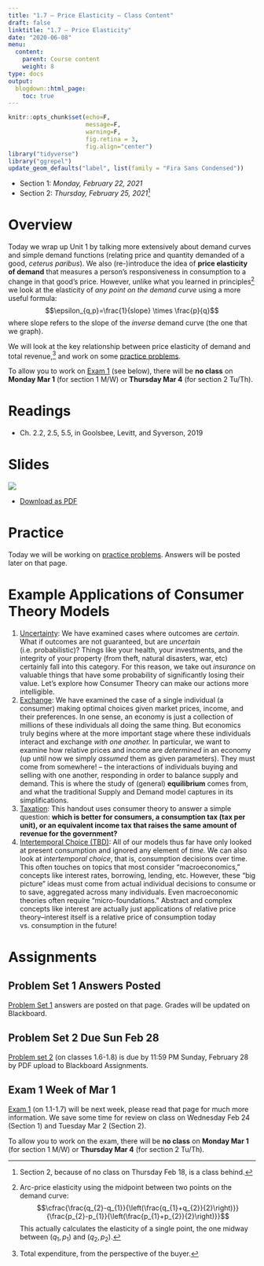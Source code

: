 ```yaml
---
title: "1.7 — Price Elasticity — Class Content"
draft: false
linktitle: "1.7 — Price Elasticity"
date: "2020-06-08"
menu:
  content:
    parent: Course content
    weight: 8
type: docs
output:
  blogdown::html_page:
    toc: true
---
```

```r
knitr::opts_chunk$set(echo=F,
                      message=F,
                      warning=F,
                      fig.retina = 3,
                      fig.align="center")
library("tidyverse")
library("ggrepel")
update_geom_defaults("label", list(family = "Fira Sans Condensed"))
```


- Section 1: *Monday, February 22, 2021*
- Section 2: *Thursday, February 25, 2021*^[Section 2, because of no class on Thursday Feb 18, is a class behind.]

# <i class="fas fa-info-circle fa-lg"></i> Overview

Today we wrap up Unit 1 by talking more extensively about demand curves and simple demand functions (relating price and quantity demanded of a good, *ceterus paribus*). We also (re-)introduce the idea of **price elasticity of demand** that measures a person's responsiveness in consumption to a change in that good's price. However, unlike what you learned in principles^[Arc-price elasticity using the midpoint between two points on the demand curve: $$\cfrac{\frac{q_{2}-q_{1}}{\left(\frac{q_{1}+q_{2}}{2}\right)}}{\frac{p_{2}-p_{1}}{\left(\frac{p_{1}+p_{2}}{2}\right)}}$$
This actually calculates the elasticity of a single point, the one midway between $(q_1,p_1)$ and $(q_2,p_2)$.] we look at the elasticity of *any point on the demand curve* using a more useful formula:
$$\epsilon_{q,p}=\frac{1}{slope} \times \frac{p}{q}$$
where slope refers to the slope of the *inverse* demand curve (the one that we graph).

We will look at the key relationship between price elasticity of demand and total revenue,^[Total expenditure, from the perspective of the buyer.] and work on some [practice problems](/practice/1.7-practice).

To allow you to work on [Exam 1](/assignment/01-exam) (see below), there will be **no class** on **Monday Mar 1** (for section 1 M/W) or **Thursday Mar 4** (for section 2 Tu/Th).

# <i class="fas fa-book-reader fa-lg"></i> Readings

- <i class="fas fa-book"></i> Ch. 2.2, 2.5, 5.5, in Goolsbee, Levitt, and Syverson, 2019

# <i class="fas fa-chalkboard-teacher"></i> Slides

[![](/slides/1.7-slides.png)](/slides/1.7-slides.html)

- [<i class="fas fa-file-pdf"></i> Download as PDF](/slides/1.7-slides.pdf)

# <i class="fas fa-dumbbell"></i> Practice

Today we will be working on [practice problems](/practice/1.7-practice). Answers will be posted later on that page.

# Example Applications of Consumer Theory Models

1. [Uncertainty](/files/CT_Application_1_Uncertainty.pdf): We have examined cases where outcomes are *certain*. What if outcomes are not guaranteed, but are *uncertain* (i.e. probabilistic)? Things like your health, your investments, and the integrity of your property (from theft, natural disasters, war, etc) certainly fall into this category. For this reason, we take out *insurance* on valuable things that have some probability of significantly losing their value. Let’s explore how Consumer Theory can make our actions more intelligible.
2. [Exchange](/files/CT_Application_2_Exchange.pdf): We have examined the case of a single individual (a consumer) making optimal choices given market prices, income, and their preferences. In one sense, an economy is just a collection of millions of these individuals all doing the same thing. But economics truly begins where at the more important stage where these individuals interact and exchange *with one another.* In particular, we want to examine how relative prices and income are *determined* in an economy (up until now we simply *assumed* them as given parameters). They must come from somewhere! – the interactions of individuals buying and selling with one another, responding in order to balance supply and demand. This is where the study of (general) **equilibrium** comes from, and what the traditional Supply and Demand model captures in its simplifications.
3. [Taxation](/files/CT_Application_3_Taxation.pdf): This handout uses consumer theory to answer a simple question: **which is better for consumers, a consumption tax (tax per unit), or an equivalent income tax that raises the same amount of revenue for the government?**
4. [Intertemporal Choice (TBD)](): All of our models thus far have only looked at present consumption and ignored any element of *time.* We can also look at *intertemporal choice*, that is, consumption decisions over time. This often touches on topics that most consider "macroeconomics," concepts like interest rates, borrowing, lending, etc. However, these "big picture" ideas must come from actual individual decisions to consume or to save, aggregated across many individuals. Even macroeconomic theories often require "micro-foundations." Abstract and complex concepts like interest are actually just applications of relative price theory–interest itself is a relative price of consumption today vs. consumption in the future!

# <i class="fas fa-laptop-code"></i> Assignments

## Problem Set 1 Answers Posted

[Problem Set 1](/assignment/01-problem-set) answers are posted on that page. Grades will be updated on Blackboard.

## Problem Set 2 Due Sun Feb 28

[Problem set 2](/assignment/01-problem-set) (on classes 1.6-1.8) is due by 11:59 PM Sunday, February 28 by PDF upload to Blackboard Assignments.

## Exam 1 Week of Mar 1

[Exam 1](/assignments/01-exam) (on 1.1-1.7) will be next week, please read that page for much more information. We save some time for review on class on Wednesday Feb 24 (Section 1) and Tuesday Mar 2 (Section 2).

To allow you to work on the exam, there will be **no class** on **Monday Mar 1** (for section 1 M/W) or **Thursday Mar 4** (for section 2 Tu/Th).